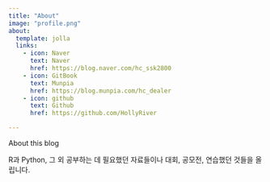 ```yaml
---
title: "About"
image: "profile.png"
about:
  template: jolla
  links:
    - icon: Naver
      text: Naver
      href: https://blog.naver.com/hc_ssk2800
    - icon: GitBook
      text: Munpia
      href: https://blog.munpia.com/hc_dealer
    - icon: github
      text: Github
      href: https://github.com/HollyRiver

---
```


About this blog

R과 Python, 그 외 공부하는 데 필요했던 자료들이나 대회, 공모전, 연습했던 것들을 올립니다.